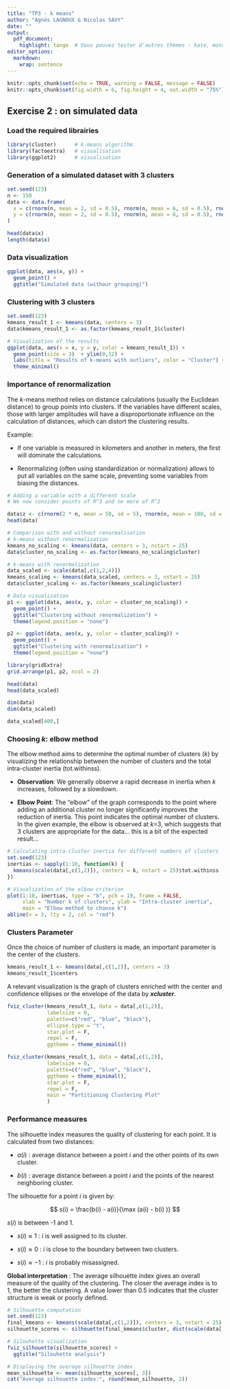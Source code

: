 ```yaml
---
title: "TP3 - k means"
author: "Agnès LAGNOUX & Nicolas SAVY"
date: ""
output: 
  pdf_document:
    highlight: tango  # Vous pouvez tester d'autres thèmes : kate, monochrome, etc.
editor_options: 
  markdown: 
    wrap: sentence
---
```


```r
knitr::opts_chunk$set(echo = TRUE, warning = FALSE, message = FALSE)
knitr::opts_chunk$set(fig.width = 6, fig.height = 4, out.width = "75%")
```

## Exercise 2 : on simulated data

### Load the required librairies

```r
library(cluster)      # k-means algorithm
library(factoextra)   # visualisation
library(ggplot2)      # visualisation
```

### Generation of a simulated dataset with 3 clusters

```r
set.seed(123)
n <- 150
data <- data.frame(
  x = c(rnorm(n, mean = 2, sd = 0.5), rnorm(n, mean = 6, sd = 0.5), rnorm(n, mean = 10, sd = 0.5)),
  y = c(rnorm(n, mean = 2, sd = 0.5), rnorm(n, mean = 6, sd = 0.5), rnorm(n, mean = 10, sd = 0.5))
)
```



```r
head(data$x)
length(data$x)
```

### Data visualization

```r
ggplot(data, aes(x, y)) +
  geom_point() +
  ggtitle("Simulated data (withour grouping)")

```


### Clustering with 3 clusters

```r
set.seed(123)
kmeans_result_1 <- kmeans(data, centers = 3)
data$kmeans_result_1 <- as.factor(kmeans_result_1$cluster)

# Visualization of the results
ggplot(data, aes(x = x, y = y, color = kmeans_result_1)) +
  geom_point(size = 3)  + ylim(0,12) +
  labs(title = "Results of k-means with outliers", color = "Cluster") +
  theme_minimal()

```


### Importance of renormalization

The $k$-means method relies on distance calculations (usually the Euclidean distance) to group points into clusters. If the variables have different scales, those with larger amplitudes will have a disproportionate influence on the calculation of distances, which can distort the clustering results.

Example:

- If one variable is measured in kilometers and another in meters, the first will dominate the calculations.

- Renormalizing (often using standardization or normalization) allows to put all variables on the same scale, preventing some variables from biasing the distances.

```r
# Adding a variable with a different scale
# We now consider points of R^3 and no more of R^2

data$z <- c(rnorm(2 * n, mean = 50, sd = 5), rnorm(n, mean = 100, sd = 5))
head(data)
```
```r
# Comparison with and without renormalisation
# k-means without renormalization
kmeans_no_scaling <- kmeans(data, centers = 3, nstart = 25)
data$cluster_no_scaling <- as.factor(kmeans_no_scaling$cluster)

# k-means with renormalization
data_scaled <- scale(data[,c(1,2,4)])
kmeans_scaling <- kmeans(data_scaled, centers = 3, nstart = 25)
data$cluster_scaling <- as.factor(kmeans_scaling$cluster)

# Data visualization
p1 <- ggplot(data, aes(x, y, color = cluster_no_scaling)) +
  geom_point() +
  ggtitle("Clustering without renormalization") +
  theme(legend.position = "none")

p2 <- ggplot(data, aes(x, y, color = cluster_scaling)) +
  geom_point() +
  ggtitle("Clustering with renormalisation") + 
  theme(legend.position = "none")

library(gridExtra)
grid.arrange(p1, p2, ncol = 2)
```
```r
head(data)
head(data_scaled)

dim(data)
dim(data_scaled)

data_scaled[400,]
```

### Choosing $k$: elbow method

The elbow method aims to determine the optimal number of clusters ($k$) by visualizing the relationship between the number of clusters and the total intra-cluster inertia (tot.withinss).

- **Observation**: We generally observe a rapid decrease in inertia when $k$ increases, followed by a slowdown.

- **Elbow Point**: The "elbow" of the graph corresponds to the point where adding an additional cluster no longer significantly improves the reduction of inertia. This point indicates the optimal number of clusters. In the given example, the elbow is observed at $k$=3, which suggests that 3 clusters are appropriate for the data... this is a bit of the expected result...

```r
# Calculating intra-cluster inertia for different numbers of clusters
set.seed(123)
inertias <- sapply(1:10, function(k) {
  kmeans(scale(data[,c(1,2)]), centers = k, nstart = 25)$tot.withinss
})

# Visualization of the elbow criterion
plot(1:10, inertias, type = "b", pch = 19, frame = FALSE,
     xlab = "Number k of clusters", ylab = "Intra-cluster inertia",
     main = "Elbow method to choose k")
abline(v = 3, lty = 2, col = "red")
```

### Clusters Parameter

Once the choice of number of clusters is made, an important parameter is the center of the clusters.

```r
kmeans_result_1 <- kmeans(data[,c(1,2)], centers = 3)
kmeans_result_1$centers
```

A relevant visualization is the graph of clusters enriched with the center and confidence ellipses or the envelope of the data by ***xcluster***.


```r
fviz_cluster(kmeans_result_1, data = data[,c(1,2)], 
             labelsize = 0,
             palette=c("red", "blue", "black"),
             ellipse.type = "t",
             star.plot = F,
             repel = F,
             ggtheme = theme_minimal())
```

```r
fviz_cluster(kmeans_result_1, data = data[,c(1,2)], 
             labelsize = 0,
             palette=c("red", "blue", "black"),
             ggtheme = theme_minimal(),
             star.plot = F,
             repel = F,
             main = "Partitioning Clustering Plot"
             )
```

### Performance measures

The silhouette index measures the quality of clustering for each point. It is calculated from two distances:

- $a(i)$ : average distance between a point $i$ and the other points of its own cluster.

- $b(i)$ : average distance between a point $i$ and the points of the nearest neighboring cluster.

The silhouette for a point $i$ is given by:

$$
s(i) = \frac{b(i) - a(i)}{\max (a(i) - b(i) )}
$$


$s(i)$ is between -1 and 1.

- $s(i) \approx 1$ : $i$ is well assigned to its cluster.

- $s(i) \approx 0$ : $i$ is close to the boundary between two clusters.

- $s(i) \approx -1$ : $i$ is probably misassigned.

**Global interpretation** : The average silhouette index gives an overall measure of the quality of the clustering. The closer the average index is to 1, the better the clustering. A value lower than 0.5 indicates that the cluster structure is weak or poorly defined.

```r
# Silhouette computation
set.seed(123)
final_kmeans <- kmeans(scale(data[,c(1,2)]), centers = 3, nstart = 25)
silhouette_scores <- silhouette(final_kmeans$cluster, dist(scale(data[,c(1,2)])))

# Silouhette visualization
fviz_silhouette(silhouette_scores) +
  ggtitle("Silouhette analysis")

# Displaying the average silhouette index
mean_silhouette <- mean(silhouette_scores[, 3])
cat("Average silhouette index:", round(mean_silhouette, 2))
```
